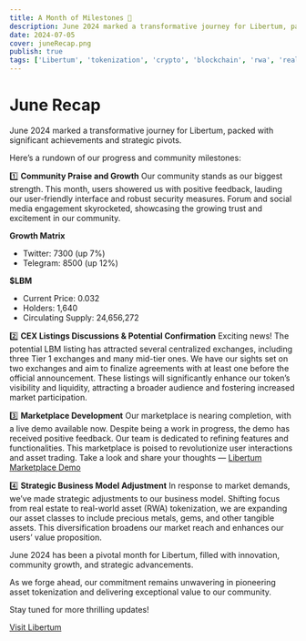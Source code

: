 ```yaml
---
title: A Month of Milestones 🚀
description: June 2024 marked a transformative journey for Libertum, packed with significant achievements and strategic pivots.
date: 2024-07-05
cover: juneRecap.png
publish: true
tags: ['Libertum', 'tokenization', 'crypto', 'blockchain', 'rwa', 'real world assets', 'libertum']
---
```


# June Recap

June 2024 marked a transformative journey for Libertum, packed with significant achievements and strategic pivots.

Here’s a rundown of our progress and community milestones:

1️⃣ **Community Praise and Growth**
Our community stands as our biggest strength. This month, users showered us with positive feedback, lauding our user-friendly interface and robust security measures. Forum and social media engagement skyrocketed, showcasing the growing trust and excitement in our community.

**Growth Matrix**

- Twitter: 7300 (up 7%)
- Telegram: 8500 (up 12%)

**$LBM**

- Current Price: 0.032
- Holders: 1,640
- Circulating Supply: 24,656,272

2️⃣ **CEX Listings Discussions & Potential Confirmation**
Exciting news! The potential LBM listing has attracted several centralized exchanges, including three Tier 1 exchanges and many mid-tier ones. We have our sights set on two exchanges and aim to finalize agreements with at least one before the official announcement. These listings will significantly enhance our token’s visibility and liquidity, attracting a broader audience and fostering increased market participation.

3️⃣ **Marketplace Development**
Our marketplace is nearing completion, with a live demo available now. Despite being a work in progress, the demo has received positive feedback. Our team is dedicated to refining features and functionalities. This marketplace is poised to revolutionize user interactions and asset trading. Take a look and share your thoughts — [Libertum Marketplace Demo](https://lnkd.in/gsZ7Z-Kf)

4️⃣ **Strategic Business Model Adjustment**
In response to market demands, we’ve made strategic adjustments to our business model. Shifting focus from real estate to real-world asset (RWA) tokenization, we are expanding our asset classes to include precious metals, gems, and other tangible assets. This diversification broadens our market reach and enhances our users’ value proposition.

June 2024 has been a pivotal month for Libertum, filled with innovation, community growth, and strategic advancements.

As we forge ahead, our commitment remains unwavering in pioneering asset tokenization and delivering exceptional value to our community.

Stay tuned for more thrilling updates!

[Visit Libertum](https://www.libertum.io/)
